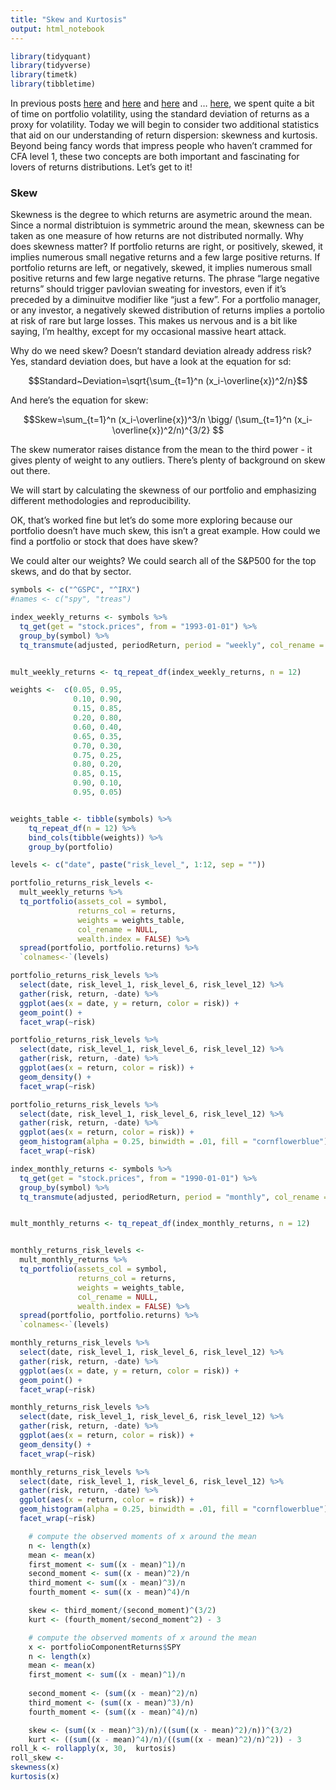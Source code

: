 ```yaml
---
title: "Skew and Kurtosis"
output: html_notebook
---
```


```r
library(tidyquant)
library(tidyverse)
library(timetk)
library(tibbletime)
```

In previous posts [here](http://www.reproduciblefinance.com/2017/07/12/introduction-to-volatility/) and [here](http://www.reproduciblefinance.com/2017/07/18/introduction-to-rolling-volatility/) and [here](http://www.reproduciblefinance.com/2017/07/21/visualizing-portfolio-volatility/) and ... [here](http://www.reproduciblefinance.com/2017/09/18/asset-contribution-to-portfolio-volatility/), we spent quite a bit of time on portfolio volatility, using the standard deviation of returns as a proxy for volatility. Today we will begin to consider two additional statistics that aid on our understanding of return dispersion: skewness and kurtosis. Beyond being fancy words that impress people who haven't crammed for CFA level 1, these two concepts are both important and fascinating for lovers of returns distributions. Let's get to it! 

### Skew

Skewness is the degree to which returns are asymetric around the mean.  Since a normal distribtuion is symmetric around the mean, skewness can be taken as one measure of how returns are not distributed normally. Why does skewness matter? If portfolio returns are right, or positively, skewed, it implies numerous small negative returns and a few large positive returns.  If portfolio returns are left, or negatively, skewed, it implies numerous small positive returns and few large negative returns. The phrase "large negative returns" should trigger pavlovian sweating for investors, even if it's preceded by a diminuitve modifier like "just a few". For a portfolio manager, or any investor, a negatively skewed distribution of returns implies a portolio at risk of rare but large losses. This makes us nervous and is a bit like saying, I'm healthy, except for my occasional massive heart attack.

Why do we need skew? Doesn't standard deviation already address risk? Yes, standard deviation does, but have a look at the equation for sd: 

$$Standard~Deviation=\sqrt{\sum_{t=1}^n (x_i-\overline{x})^2/n}$$


And here's the equation for skew: 

$$Skew=\sum_{t=1}^n (x_i-\overline{x})^3/n \bigg/ (\sum_{t=1}^n (x_i-\overline{x})^2/n)^{3/2} $$

The skew numerator raises distance from the mean to the third power - it gives plenty of weight to any outliers. There's plenty of background on skew out there.

We will start by calculating the skewness of our portfolio and emphasizing different methodologies and reproducibility. 

OK, that's worked fine but let's do some more exploring because our portfolio doesn't have much skew, this isn't a great example. How could we find a portfolio or stock that does have skew? 

We could alter our weights? We could search all of the S&P500 for the top skews, and do that by sector. 


```r
symbols <- c("^GSPC", "^IRX")
#names <- c("spy", "treas")

index_weekly_returns <- symbols %>% 
  tq_get(get = "stock.prices", from = "1993-01-01") %>% 
  group_by(symbol) %>% 
  tq_transmute(adjusted, periodReturn, period = "weekly", col_rename = "returns")


mult_weekly_returns <- tq_repeat_df(index_weekly_returns, n = 12)

weights <-  c(0.05, 0.95,
              0.10, 0.90,
              0.15, 0.85,
              0.20, 0.80,
              0.60, 0.40,
              0.65, 0.35,
              0.70, 0.30,
              0.75, 0.25,
              0.80, 0.20,
              0.85, 0.15,
              0.90, 0.10,
              0.95, 0.05)


weights_table <- tibble(symbols) %>%
    tq_repeat_df(n = 12) %>%
    bind_cols(tibble(weights)) %>%
    group_by(portfolio)

levels <- c("date", paste("risk_level_", 1:12, sep = ""))

portfolio_returns_risk_levels <- 
  mult_weekly_returns %>%
  tq_portfolio(assets_col = symbol,
               returns_col = returns,
               weights = weights_table,
               col_rename = NULL,
               wealth.index = FALSE) %>% 
  spread(portfolio, portfolio.returns) %>% 
  `colnames<-`(levels)

```

```r
portfolio_returns_risk_levels %>%
  select(date, risk_level_1, risk_level_6, risk_level_12) %>% 
  gather(risk, return, -date) %>% 
  ggplot(aes(x = date, y = return, color = risk)) +
  geom_point() +
  facet_wrap(~risk)
```


```r
portfolio_returns_risk_levels %>%
  select(date, risk_level_1, risk_level_6, risk_level_12) %>%
  gather(risk, return, -date) %>% 
  ggplot(aes(x = return, color = risk)) +
  geom_density() +
  facet_wrap(~risk)
```
 
```r
portfolio_returns_risk_levels %>%
  select(date, risk_level_1, risk_level_6, risk_level_12) %>%
  gather(risk, return, -date) %>% 
  ggplot(aes(x = return, color = risk)) +
  geom_histogram(alpha = 0.25, binwidth = .01, fill = "cornflowerblue") +
  facet_wrap(~risk)

```


```r
index_monthly_returns <- symbols %>% 
  tq_get(get = "stock.prices", from = "1990-01-01") %>% 
  group_by(symbol) %>% 
  tq_transmute(adjusted, periodReturn, period = "monthly", col_rename = "returns")


mult_monthly_returns <- tq_repeat_df(index_monthly_returns, n = 12)


monthly_returns_risk_levels <- 
  mult_monthly_returns %>%
  tq_portfolio(assets_col = symbol,
               returns_col = returns,
               weights = weights_table,
               col_rename = NULL,
               wealth.index = FALSE) %>% 
  spread(portfolio, portfolio.returns) %>% 
  `colnames<-`(levels)
```

```r
monthly_returns_risk_levels %>%
  select(date, risk_level_1, risk_level_6, risk_level_12) %>% 
  gather(risk, return, -date) %>% 
  ggplot(aes(x = date, y = return, color = risk)) +
  geom_point() +
  facet_wrap(~risk)
```

```r
monthly_returns_risk_levels %>%
  select(date, risk_level_1, risk_level_6, risk_level_12) %>%
  gather(risk, return, -date) %>% 
  ggplot(aes(x = return, color = risk)) +
  geom_density() +
  facet_wrap(~risk)
```

```r
monthly_returns_risk_levels %>%
  select(date, risk_level_1, risk_level_6, risk_level_12) %>%
  gather(risk, return, -date) %>% 
  ggplot(aes(x = return, color = risk)) +
  geom_histogram(alpha = 0.25, binwidth = .01, fill = "cornflowerblue") +
  facet_wrap(~risk)

```

```r
    # compute the observed moments of x around the mean
    n <- length(x) 
    mean <- mean(x)
    first_moment <- sum((x - mean)^1)/n
    second_moment <- sum((x - mean)^2)/n
    third_moment <- sum((x - mean)^3)/n
    fourth_moment <- sum((x - mean)^4)/n

    skew <- third_moment/(second_moment)^(3/2)
    kurt <- (fourth_moment/second_moment^2) - 3

```

```r
    # compute the observed moments of x around the mean
    x <- portfolioComponentReturns$SPY
    n <- length(x) 
    mean <- mean(x)
    first_moment <- sum((x - mean)^1)/n
    
    second_moment <- (sum((x - mean)^2)/n)
    third_moment <- (sum((x - mean)^3)/n)
    fourth_moment <- (sum((x - mean)^4)/n)

    skew <- (sum((x - mean)^3)/n)/((sum((x - mean)^2)/n))^(3/2)
    kurt <- ((sum((x - mean)^4)/n)/((sum((x - mean)^2)/n)^2)) - 3
roll_k <- rollapply(x, 30,  kurtosis)
roll_skew <- 
skewness(x)
kurtosis(x)
```



